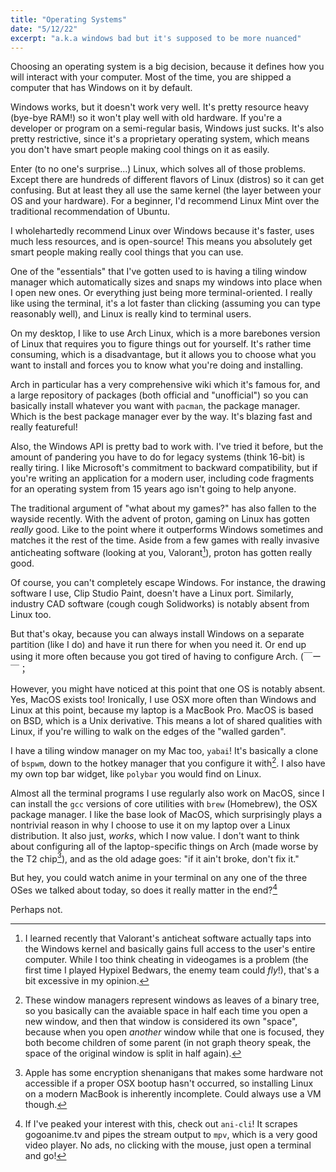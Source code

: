 ```yaml
---
title: "Operating Systems"
date: "5/12/22"
excerpt: "a.k.a windows bad but it's supposed to be more nuanced"
---
```


Choosing an operating system is a big decision, because it defines how you will interact with your computer. 
Most of the time, you are shipped a computer that has Windows on it by default. 

Windows works, but it doesn't work very well. It's pretty resource heavy (bye-bye RAM!) so it won't play well
with old hardware. If you're a developer or program on a semi-regular basis, Windows just sucks. It's also 
pretty restrictive, since it's a proprietary operating system, which means you don't have smart people making 
cool things on it as easily. 

Enter (to no one's surprise...) Linux, which solves all of those problems. Except there are hundreds of
different flavors of Linux (distros) so it can get confusing. But at least they all use the same kernel (the 
layer between your OS and your hardware). For a beginner, I'd recommend Linux Mint over the traditional
recommendation of Ubuntu. 

I wholehartedly recommend Linux over Windows because it's faster, uses much less resources, and is open-source!
This means you absolutely get smart people making really cool things that you can use. 

One of the "essentials" that I've gotten used to is having a tiling window manager which 
automatically sizes and snaps my windows into place when I open new ones. Or everything just being more 
terminal-oriented. I really like using the terminal, it's a lot faster than clicking (assuming you can type
reasonably well), and Linux is really kind to terminal users. 

On my desktop, I like to use Arch Linux, which is a more barebones version of Linux that requires you to 
figure things out for yourself. It's rather time consuming, which is a disadvantage, but it allows you
to choose what you want to install and forces you to know what you're doing and installing. 

Arch in particular has a very comprehensive wiki which it's famous for, and a large repository of 
packages (both official and "unofficial") so you can basically install whatever you want with `pacman`, the
package manager. Which is the best package manager ever by the way. It's blazing fast and really featureful!

Also, the Windows API is pretty bad to work with. I've tried it before, but the amount of pandering you 
have to do for legacy systems (think 16-bit) is really tiring. I like Microsoft's commitment to 
backward compatibility, but if you're writing an application for a modern user, including code fragments
for an operating system from 15 years ago isn't going to help anyone. 

The traditional argument of "what about my games?" has also fallen to the wayside recently. With the advent of 
proton, gaming on Linux has gotten *really* good. Like to the point where it outperforms Windows sometimes and 
matches it the rest of the time. Aside from a few games with really invasive anticheating software (looking at
you, Valorant[^1]), proton has gotten really good. 

Of course, you can't completely escape Windows. For instance, the drawing software I use, Clip Studio Paint, 
doesn't have a Linux port. Similarly, industry CAD software (cough cough Solidworks) is notably absent from 
Linux too. 

But that's okay, because you can always install Windows on a separate partition (like I do) and have it run 
there for when you need it. Or end up using it more often because you got tired of having to configure 
Arch. (￣ー￣；

However, you might have noticed at this point that one OS is notably absent. Yes, MacOS exists too!
Ironically, I use OSX more often than Windows and Linux at this point, because my laptop is a 
MacBook Pro. MacOS is based on BSD, which is a Unix derivative. This means a lot of shared qualities 
with Linux, if you're willing to walk on the edges of the "walled garden". 

I have a tiling window manager on my Mac too, `yabai`! It's basically a clone of `bspwm`, down to the 
hotkey manager that you configure it with[^2]. I also have my own top bar widget, like `polybar` you would 
find on Linux. 

Almost all the terminal programs I use regularly also work on MacOS, since I can install the ``gcc`` versions
of core utilities with ``brew`` (Homebrew), the OSX package manager. I like the base look of MacOS, which 
surprisingly plays a nontrivial reason in why I choose to use it on my laptop over a Linux distribution. 
It also just, *works*, which I now value. I don't want to think about configuring all of the laptop-specific
things on Arch (made worse by the T2 chip[^3]), and as the old adage goes: "if it ain't broke, don't fix it."

But hey, you could watch anime in your terminal on any one of the three OSes we talked about today, so
does it really matter in the end?[^4]

Perhaps not.

[^1]: I learned recently that Valorant's anticheat software actually taps into the Windows kernel
and basically gains full access to the user's entire computer. While I too think cheating in videogames
is a problem (the first time I played Hypixel Bedwars, the enemy team could *fly*!), that's a bit 
excessive in my opinion. 

[^2]: These window managers represent windows as leaves of a binary tree, so you basically can 
the avaiable space in half each time you open a new window, and then that window is considered its 
own "space", because when you open *another* window while that one is focused, they both become
children of some parent (in not graph theory speak, the space of the original window is split in 
half again).

[^3]: Apple has some encryption shenanigans that makes some hardware not accessible if a proper OSX
bootup hasn't occurred, so installing Linux on a modern MacBook is inherently incomplete. Could always
use a VM though. 

[^4]: If I've peaked your interest with this, check out ``ani-cli``! It scrapes gogoanime.tv and pipes
the stream output to `mpv`, which is a very good video player. No ads, no clicking with the mouse, 
just open a terminal and go!